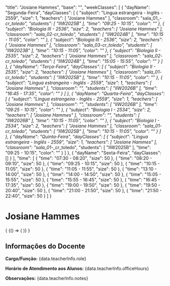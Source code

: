 
  "title": "Josiane Hammes",
  "base": "",
  "weekClasses": [
    {
      "dayName": "Segunda-Feira",
      "dayClasses": [
        {
          "subject": "Lingua estrangeira - Inglês - 2559",
          "size": 1,
          "teachers": [
            "Josiane Hammes"
          ],
          "classroom": "sala_01_-_cr_toledo",
          "students": [
            "IIW2025B"
          ],
          "time": "09:25 - 10:15",
          "color": ""
        },
        {
          "subject": "Biologia III - 2536",
          "size": 2,
          "teachers": [
            "Josiane Hammes"
          ],
          "classroom": "sala_02_-_cr_toledo",
          "students": [
            "IIW2024B"
          ],
          "time": "10:15 - 11:05",
          "color": ""
        },
        {
          "subject": "Biologia III - 2536",
          "size": 2,
          "teachers": [
            "Josiane Hammes"
          ],
          "classroom": "sala_03_-_cr_toledo",
          "students": [
            "IIW2023B"
          ],
          "time": "10:15 - 11:05",
          "color": ""
        },
        {
          "subject": "Biologia II - 2535",
          "size": 2,
          "teachers": [
            "Josiane Hammes"
          ],
          "classroom": "sala_02_-_cr_toledo",
          "students": [
            "IIW2024B"
          ],
          "time": "15:05 - 15:55",
          "color": ""
        }
      ]
    },
    {
      "dayName": "Terça-Feira",
      "dayClasses": [
        {
          "subject": "Biologia II - 2535",
          "size": 2,
          "teachers": [
            "Josiane Hammes"
          ],
          "classroom": "sala_01_-_cr_toledo",
          "students": [
            "IIW2025B"
          ],
          "time": "10:15 - 11:05",
          "color": ""
        },
        {
          "subject": "Lingua estrangeira - Inglês - 2559",
          "size": 1,
          "teachers": [
            "Josiane Hammes"
          ],
          "classroom": "",
          "students": [
            "IIW2026B"
          ],
          "time": "16:45 - 17:35",
          "color": ""
        }
      ]
    },
    {
      "dayName": "Quarta-Feira",
      "dayClasses": [
        {
          "subject": "Lingua estrangeira - Inglês - 2559",
          "size": 1,
          "teachers": [
            "Josiane Hammes"
          ],
          "classroom": "",
          "students": [
            "IIW2026B"
          ],
          "time": "09:25 - 10:15",
          "color": ""
        },
        {
          "subject": "Biologia I - 2534",
          "size": 2,
          "teachers": [
            "Josiane Hammes"
          ],
          "classroom": "",
          "students": [
            "IIW2026B"
          ],
          "time": "10:15 - 11:05",
          "color": ""
        },
        {
          "subject": "Biologia I - 2534",
          "size": 2,
          "teachers": [
            "Josiane Hammes"
          ],
          "classroom": "sala_01_-_cr_toledo",
          "students": [
            "IIW2025B"
          ],
          "time": "10:15 - 11:05",
          "color": ""
        }
      ]
    },
    {
      "dayName": "Quinta-Feira",
      "dayClasses": [
        {
          "subject": "Lingua estrangeira - Inglês - 2559",
          "size": 1,
          "teachers": [
            "Josiane Hammes"
          ],
          "classroom": "sala_01_-_cr_toledo",
          "students": [
            "IIW2025B"
          ],
          "time": "09:25 - 10:15",
          "color": ""
        }
      ]
    },
    {
      "dayName": "Sexta-Feira",
      "dayClasses": []
    }
  ],
  "time": [
    {
      "time": "07:30 - 08:20",
      "size": 50
    },
    {
      "time": "08:20 - 09:10",
      "size": 50
    },
    {
      "time": "09:25 - 10:15",
      "size": 50
    },
    {
      "time": "10:15 - 11:05",
      "size": 50
    },
    {
      "time": "11:05 - 11:55",
      "size": 50
    },
    {
      "time": "13:10 - 14:00",
      "size": 50
    },
    {
      "time": "14:00 - 14:50",
      "size": 50
    },
    {
      "time": "15:05 - 15:55",
      "size": 50
    },
    {
      "time": "15:55 - 16:45",
      "size": 50
    },
    {
      "time": "16:45 - 17:35",
      "size": 50
    },
    {
      "time": "19:00 - 19:50",
      "size": 50
    },
    {
      "time": "19:50 - 20:40",
      "size": 50
    },
    {
      "time": "21:00 - 21:50",
      "size": 50
    },
    {
      "time": "21:50 - 22:40",
      "size": 50
    }
  ]
}

# Josiane Hammes

<div>
  {
    <BrowserOnly>
      {() => (
        <Grid
          title={data.title}
          weekClasses={data.weekClasses}
          time={data.time}
        />
      )}
    </BrowserOnly>
  }
</div>

<div style={{
  border: '1px solid #ddd',
  borderRadius: '8px',
  padding: '16px',
  marginTop: '24px',
  backgroundColor: '#f9f9f9'
}}>
  <h2 style={{
    borderBottom: '2px solid #ccc',
    paddingBottom: '8px',
    marginBottom: '16px'
  }}>Informações do Docente</h2>
  <p><strong>Cargo/Função:</strong> {data.teacherInfo.role}</p>
  <p><strong>Horário de Atendimento aos Alunos:</strong> {data.teacherInfo.officeHours}</p>
  <p><strong>Observações:</strong> {data.teacherInfo.notes}</p>
</div>

